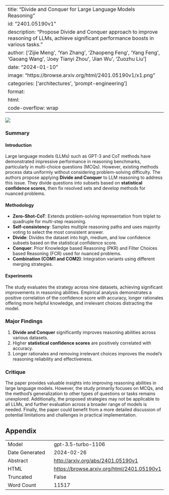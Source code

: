 
---
title: "Divide and Conquer for Large Language Models Reasoning"
id: "2401.05190v1"
description: "Propose Divide and Conquer approach to improve reasoning of LLMs, achieve significant performance boosts in various tasks."
author: ['Zijie Meng', 'Yan Zhang', 'Zhaopeng Feng', 'Yang Feng', 'Gaoang Wang', 'Joey Tianyi Zhou', 'Jian Wu', 'Zuozhu Liu']
date: "2024-01-10"
image: "https://browse.arxiv.org/html/2401.05190v1/x1.png"
categories: ['architectures', 'prompt-engineering']
format:
  html:
    code-overflow: wrap
---

![](https://browse.arxiv.org/html/2401.05190v1/x1.png)

### Summary 

#### Introduction 
Large language models (LLMs) such as GPT-3 and CoT methods have demonstrated impressive performance in reasoning benchmarks, particularly in multi-choice questions (MCQs). However, existing methods process data uniformly without considering problem-solving difficulty. The authors propose applying **Divide and Conquer** to LLM reasoning to address this issue. They divide questions into subsets based on **statistical confidence scores**, then fix resolved sets and develop methods for nuanced problems.

#### Methodology
- **Zero-Shot-CoT**: Extends problem-solving representation from triplet to quadruple for multi-step reasoning.
- **Self-consistency**: Samples multiple reasoning paths and uses majority voting to select the most consistent answer.
- **Divide**: Divides the dataset into high, medium, and low confidence subsets based on the statistical confidence score.
- **Conquer**: Prior Knowledge based Reasoning (PKR) and Filter Choices based Reasoning (FCR) used for nuanced problems.
- **Combination (COM1 and COM2)**: Integration variants using different merging strategies.

#### Experiments
The study evaluates the strategy across nine datasets, achieving significant improvements in reasoning abilities. Empirical analysis demonstrates a positive correlation of the confidence score with accuracy, longer rationales offering more helpful knowledge, and irrelevant choices distracting the model.

### Major Findings 
1. **Divide and Conquer** significantly improves reasoning abilities across various datasets.
2. Higher **statistical confidence scores** are positively correlated with accuracy.
3. Longer rationales and removing irrelevant choices improves the model's reasoning reliability and effectiveness.

### Critique 
The paper provides valuable insights into improving reasoning abilities in large language models. However, the study primarily focuses on MCQs, and the method's generalization to other types of questions or tasks remains unexplored. Additionally, the proposed strategies may not be applicable to all LLMs, and further evaluation across a broader range of models is needed. Finally, the paper could benefit from a more detailed discussion of potential limitations and challenges in practical implementation.

## Appendix

|          |          |
|----------|----------|
| Model     | gpt-3.5-turbo-1106       |
| Date Generated     | 2024-02-26       |
| Abstract | [http://arxiv.org/abs/2401.05190v1](http://arxiv.org/abs/2401.05190v1)        |
| HTML     | [https://browse.arxiv.org/html/2401.05190v1](https://browse.arxiv.org/html/2401.05190v1)       |
| Truncated       | False       |
| Word Count       | 11517       |